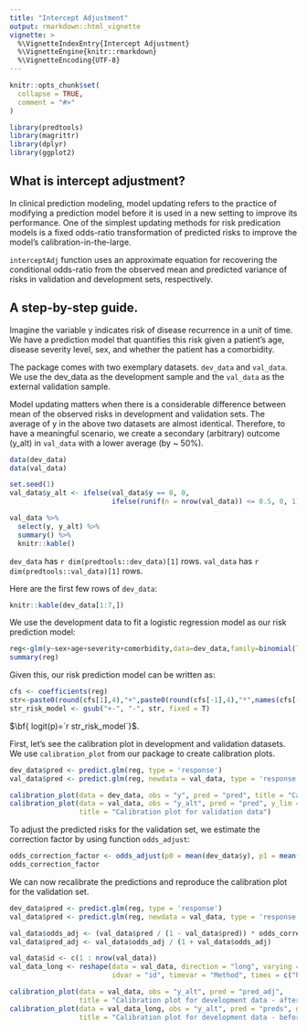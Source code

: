 ```yaml
---
title: "Intercept Adjustment"
output: rmarkdown::html_vignette
vignette: >
  %\VignetteIndexEntry{Intercept Adjustment}
  %\VignetteEngine{knitr::rmarkdown}
  %\VignetteEncoding{UTF-8}
---
```


```r

knitr::opts_chunk$set(
  collapse = TRUE,
  comment = "#>"
)

```

```r

library(predtools)
library(magrittr)
library(dplyr)
library(ggplot2)

```

## What is intercept adjustment?

In clinical prediction modeling, model updating refers to the practice of modifying a prediction model before it is used in a new setting to improve its performance. One of the simplest updating methods for risk predication models is a fixed odds-ratio transformation of predicted risks to improve the model’s calibration-in-the-large.


`interceptAdj` function uses an approximate equation for recovering the conditional odds-ratio from the observed mean and predicted variance of risks in validation and development sets, respectively.


## A step-by-step guide.
Imagine the variable y indicates risk of disease recurrence in a unit of time. We have a prediction model that quantifies this risk given a patient's age, disease severity level, sex, and whether the patient has a comorbidity. 

The package comes with two exemplary datasets. `dev_data` and `val_data`. We use the dev_data as the development sample and the `val_data` as the external validation sample.

Model updating matters when there is a considerable difference between mean of the observed risks in development and validation sets. The average of y in the above two datasets are almost identical. Therefore, to have a meaningful scenario, we create a secondary (arbitrary) outcome (y_alt) in `val_data` with a lower average (by ~ 50%).

```R

data(dev_data)
data(val_data)

```

```R
set.seed(1)
val_data$y_alt <- ifelse(val_data$y == 0, 0,
                         ifelse(runif(n = nrow(val_data)) <= 0.5, 0, 1))

val_data %>%
  select(y, y_alt) %>%
  summary() %>%
  knitr::kable()

```

`dev_data` has `r dim(predtools::dev_data)[1]` rows. `val_data` has `r dim(predtools::val_data)[1]` rows. 

Here are the first few rows of `dev_data`:

```R

knitr::kable(dev_data[1:7,])

```


We use the development data to fit a logistic regression model as our risk prediction model:


```R

reg<-glm(y~sex+age+severity+comorbidity,data=dev_data,family=binomial(link="logit"))
summary(reg)

```

Given this, our risk prediction model can be written as:

```R

cfs <- coefficients(reg)
str<-paste0(round(cfs[1],4),"+",paste0(round(cfs[-1],4),"*",names(cfs[-1]),collapse="+"))
str_risk_model <- gsub("+-", "-", str, fixed = T)

```

$\bf{ logit(p)=`r str_risk_model`}$.


First, let's see the calibration plot in development and validation datasets. We use `calibration_plot` from our package to create calibration plots.
```R

dev_data$pred <- predict.glm(reg, type = 'response')
val_data$pred <- predict.glm(reg, newdata = val_data, type = 'response')

calibration_plot(data = dev_data, obs = "y", pred = "pred", title = "Calibration plot for development data")
calibration_plot(data = val_data, obs = "y_alt", pred = "pred", y_lim = c(0, 0.6),
                 title = "Calibration plot for validation data")

```


To adjust the predicted risks for the validation set, we estimate the correction factor by using function `odds_adjust`:
```R

odds_correction_factor <- odds_adjust(p0 = mean(dev_data$y), p1 = mean(val_data$y_alt), v = var(dev_data$pred))
odds_correction_factor

```

We can now recalibrate the predictions and reproduce the calibration plot for the validation set.
```R

dev_data$pred <- predict.glm(reg, type = 'response')
val_data$pred <- predict.glm(reg, newdata = val_data, type = 'response')

val_data$odds_adj <- (val_data$pred / (1 - val_data$pred)) * odds_correction_factor
val_data$pred_adj <- val_data$odds_adj / (1 + val_data$odds_adj)

val_data$id <- c(1 : nrow(val_data))
val_data_long <- reshape(data = val_data, direction = "long", varying = c("pred", "pred_adj"), v.name = "preds",
                         idvar = "id", timevar = "Method", times = c("Premitive", "Adjusted"))

calibration_plot(data = val_data, obs = "y_alt", pred = "pred_adj",
                 title = "Calibration plot for development data - after recalibration")
calibration_plot(data = val_data_long, obs = "y_alt", pred = "preds", group = "Method",
                 title = "Calibration plot for development data - before and after recalibration")
```

